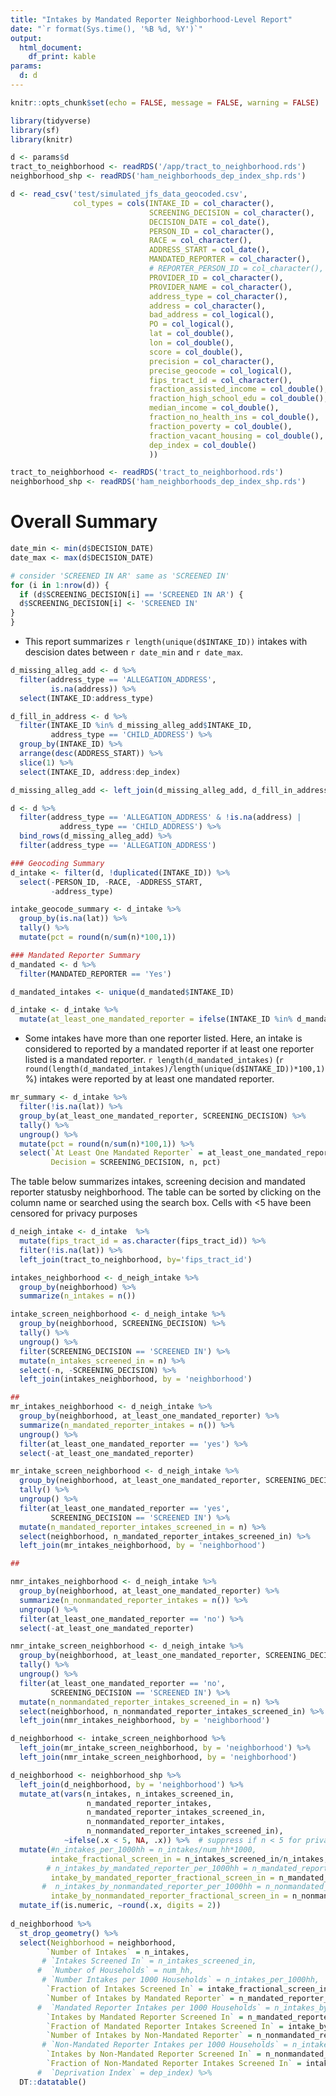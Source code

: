 ```yaml
---
title: "Intakes by Mandated Reporter Neighborhood-Level Report"
date: "`r format(Sys.time(), '%B %d, %Y')`"
output: 
  html_document:
    df_print: kable
params: 
  d: d
---
```


```r
knitr::opts_chunk$set(echo = FALSE, message = FALSE, warning = FALSE)

library(tidyverse)
library(sf)
library(knitr)
```

```r
d <- params$d
tract_to_neighborhood <- readRDS('/app/tract_to_neighborhood.rds')
neighborhood_shp <- readRDS('ham_neighborhoods_dep_index_shp.rds')
```

```r
d <- read_csv('test/simulated_jfs_data_geocoded.csv',
              col_types = cols(INTAKE_ID = col_character(),
                               SCREENING_DECISION = col_character(),
                               DECISION_DATE = col_date(),
                               PERSON_ID = col_character(),
                               RACE = col_character(),
                               ADDRESS_START = col_date(),
                               MANDATED_REPORTER = col_character(),
                               # REPORTER_PERSON_ID = col_character(),
                               PROVIDER_ID = col_character(),
                               PROVIDER_NAME = col_character(),
                               address_type = col_character(),
                               address = col_character(),
                               bad_address = col_logical(),
                               PO = col_logical(),
                               lat = col_double(),
                               lon = col_double(),
                               score = col_double(),
                               precision = col_character(),
                               precise_geocode = col_logical(),
                               fips_tract_id = col_character(),
                               fraction_assisted_income = col_double(),
                               fraction_high_school_edu = col_double(),
                               median_income = col_double(),
                               fraction_no_health_ins = col_double(),
                               fraction_poverty = col_double(),
                               fraction_vacant_housing = col_double(),
                               dep_index = col_double()
                               ))

tract_to_neighborhood <- readRDS('tract_to_neighborhood.rds')
neighborhood_shp <- readRDS('ham_neighborhoods_dep_index_shp.rds')
```

# Overall Summary

```r
date_min <- min(d$DECISION_DATE)
date_max <- max(d$DECISION_DATE)

# consider 'SCREENED IN AR' same as 'SCREENED IN'
for (i in 1:nrow(d)) {
  if (d$SCREENING_DECISION[i] == 'SCREENED IN AR') {
  d$SCREENING_DECISION[i] <- 'SCREENED IN'
}
}
```

- This report summarizes `r length(unique(d$INTAKE_ID))` intakes with descision dates between `r date_min` and `r date_max`. 

```r
d_missing_alleg_add <- d %>% 
  filter(address_type == 'ALLEGATION_ADDRESS', 
         is.na(address)) %>% 
  select(INTAKE_ID:address_type)

d_fill_in_address <- d %>% 
  filter(INTAKE_ID %in% d_missing_alleg_add$INTAKE_ID, 
         address_type == 'CHILD_ADDRESS') %>% 
  group_by(INTAKE_ID) %>% 
  arrange(desc(ADDRESS_START)) %>% 
  slice(1) %>% 
  select(INTAKE_ID, address:dep_index)

d_missing_alleg_add <- left_join(d_missing_alleg_add, d_fill_in_address, by = 'INTAKE_ID')

d <- d %>% 
  filter(address_type == 'ALLEGATION_ADDRESS' & !is.na(address) |
           address_type == 'CHILD_ADDRESS') %>% 
  bind_rows(d_missing_alleg_add) %>% 
  filter(address_type == 'ALLEGATION_ADDRESS')
```

```r
### Geocoding Summary
d_intake <- filter(d, !duplicated(INTAKE_ID)) %>% 
  select(-PERSON_ID, -RACE, -ADDRESS_START,
         -address_type)

intake_geocode_summary <- d_intake %>% 
  group_by(is.na(lat)) %>% 
  tally() %>% 
  mutate(pct = round(n/sum(n)*100,1))
```


```r
### Mandated Reporter Summary
d_mandated <- d %>% 
  filter(MANDATED_REPORTER == 'Yes')

d_mandated_intakes <- unique(d_mandated$INTAKE_ID)

d_intake <- d_intake %>% 
  mutate(at_least_one_mandated_reporter = ifelse(INTAKE_ID %in% d_mandated_intakes, 'yes', 'no'))
```

- Some intakes have more than one reporter listed. Here, an intake is considered to reported by a mandated reporter if at least one reporter listed is a mandated reporter. `r length(d_mandated_intakes)` (`r round(length(d_mandated_intakes)/length(unique(d$INTAKE_ID))*100,1)`%) intakes were reported by at least one mandated reporter.

```r
mr_summary <- d_intake %>% 
  filter(!is.na(lat)) %>% 
  group_by(at_least_one_mandated_reporter, SCREENING_DECISION) %>% 
  tally() %>%
  ungroup() %>% 
  mutate(pct = round(n/sum(n)*100,1)) %>% 
  select(`At Least One Mandated Reporter` = at_least_one_mandated_reporter, 
         Decision = SCREENING_DECISION, n, pct)
```

The table below summarizes intakes, screening decision and mandated reporter statusby neighborhood. The table can be sorted by clicking on the column name or searched using the search box. Cells with <5 have been censored for privacy purposes

```r
d_neigh_intake <- d_intake  %>%
  mutate(fips_tract_id = as.character(fips_tract_id)) %>% 
  filter(!is.na(lat)) %>% 
  left_join(tract_to_neighborhood, by='fips_tract_id')

intakes_neighborhood <- d_neigh_intake %>% 
  group_by(neighborhood) %>% 
  summarize(n_intakes = n())

intake_screen_neighborhood <- d_neigh_intake %>% 
  group_by(neighborhood, SCREENING_DECISION) %>% 
  tally() %>% 
  ungroup() %>% 
  filter(SCREENING_DECISION == 'SCREENED IN') %>% 
  mutate(n_intakes_screened_in = n) %>% 
  select(-n, -SCREENING_DECISION) %>% 
  left_join(intakes_neighborhood, by = 'neighborhood')

##
mr_intakes_neighborhood <- d_neigh_intake %>% 
  group_by(neighborhood, at_least_one_mandated_reporter) %>% 
  summarize(n_mandated_reporter_intakes = n()) %>% 
  ungroup() %>% 
  filter(at_least_one_mandated_reporter == 'yes') %>% 
  select(-at_least_one_mandated_reporter)

mr_intake_screen_neighborhood <- d_neigh_intake %>% 
  group_by(neighborhood, at_least_one_mandated_reporter, SCREENING_DECISION) %>% 
  tally() %>% 
  ungroup() %>% 
  filter(at_least_one_mandated_reporter == 'yes', 
         SCREENING_DECISION == 'SCREENED IN') %>% 
  mutate(n_mandated_reporter_intakes_screened_in = n) %>% 
  select(neighborhood, n_mandated_reporter_intakes_screened_in) %>% 
  left_join(mr_intakes_neighborhood, by = 'neighborhood')

##

nmr_intakes_neighborhood <- d_neigh_intake %>% 
  group_by(neighborhood, at_least_one_mandated_reporter) %>% 
  summarize(n_nonmandated_reporter_intakes = n()) %>% 
  ungroup() %>% 
  filter(at_least_one_mandated_reporter == 'no') %>% 
  select(-at_least_one_mandated_reporter)

nmr_intake_screen_neighborhood <- d_neigh_intake %>% 
  group_by(neighborhood, at_least_one_mandated_reporter, SCREENING_DECISION) %>% 
  tally() %>% 
  ungroup() %>% 
  filter(at_least_one_mandated_reporter == 'no', 
         SCREENING_DECISION == 'SCREENED IN') %>% 
  mutate(n_nonmandated_reporter_intakes_screened_in = n) %>% 
  select(neighborhood, n_nonmandated_reporter_intakes_screened_in) %>% 
  left_join(nmr_intakes_neighborhood, by = 'neighborhood')

d_neighborhood <- intake_screen_neighborhood %>% 
  left_join(mr_intake_screen_neighborhood, by = 'neighborhood') %>% 
  left_join(nmr_intake_screen_neighborhood, by = 'neighborhood')

d_neighborhood <- neighborhood_shp %>% 
  left_join(d_neighborhood, by = 'neighborhood') %>% 
  mutate_at(vars(n_intakes, n_intakes_screened_in, 
                 n_mandated_reporter_intakes, 
                 n_mandated_reporter_intakes_screened_in,
                 n_nonmandated_reporter_intakes, 
                 n_nonmandated_reporter_intakes_screened_in), 
            ~ifelse(.x < 5, NA, .x)) %>%  # suppress if n < 5 for privacy reasons
  mutate(#n_intakes_per_1000hh = n_intakes/num_hh*1000,
         intake_fractional_screen_in = n_intakes_screened_in/n_intakes,
        # n_intakes_by_mandated_reporter_per_1000hh = n_mandated_reporter_intakes/num_hh*1000,
         intake_by_mandated_reporter_fractional_screen_in = n_mandated_reporter_intakes_screened_in/n_mandated_reporter_intakes,
       #  n_intakes_by_nonmandated_reporter_per_1000hh = n_nonmandated_reporter_intakes/num_hh*1000,
         intake_by_nonmandated_reporter_fractional_screen_in = n_nonmandated_reporter_intakes_screened_in/n_nonmandated_reporter_intakes) %>%
  mutate_if(is.numeric, ~round(.x, digits = 2))
  
d_neighborhood %>%
  st_drop_geometry() %>% 
  select(Neighborhood = neighborhood, 
        `Number of Intakes` = n_intakes, 
       # `Intakes Screened In` = n_intakes_screened_in,
      #  `Number of Households` = num_hh, 
       # `Number Intakes per 1000 Households` = n_intakes_per_1000hh,
        `Fraction of Intakes Screened In` = intake_fractional_screen_in,
        `Number of Intakes by Mandated Reporter` = n_mandated_reporter_intakes,
      #  `Mandated Reporter Intakes per 1000 Households` = n_intakes_by_mandated_reporter_per_1000hh,
        `Intakes by Mandated Reporter Screened In` = n_mandated_reporter_intakes_screened_in,
        `Fraction of Mandated Reporter Intakes Screened In` = intake_by_mandated_reporter_fractional_screen_in,
        `Number of Intakes by Non-Mandated Reporter` = n_nonmandated_reporter_intakes,
       # `Non-Mandated Reporter Intakes per 1000 Households` = n_intakes_by_nonmandated_reporter_per_1000hh,
        `Intakes by Non-Mandated Reporter Screened In` = n_nonmandated_reporter_intakes_screened_in,
        `Fraction of Non-Mandated Reporter Intakes Screened In` = intake_by_nonmandated_reporter_fractional_screen_in) %>%
      #  `Deprivation Index` = dep_index) %>% 
  DT::datatable()
```

